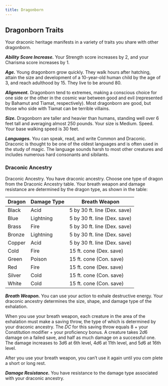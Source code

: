 ```yaml
---
title: Dragonborn
---
```


## Dragonborn Traits

Your draconic heritage manifests in a variety of traits you share with other dragonborn.

**_Ability Score Increase._** Your Strength score increases by 2, and your Charisma score increases by 1.

**_Age._** Young dragonborn grow quickly. They walk hours after hatching, attain the size and development of a 10-year-old human child by the age of 3, and reach adulthood by 15. They live to be around 80.

**_Alignment._** Dragonborn tend to extremes, making a conscious choice for one side or the other in the cosmic war between good and evil (represented by Bahamut and Tiamat, respectively). Most dragonborn are good, but those who side with Tiamat can be terrible villains.

**_Size._** Dragonborn are taller and heavier than humans, standing well over 6 feet tall and averaging almost 250 pounds. Your size is Medium. Speed. Your base walking speed is 30 feet.

**_Languages._** You can speak, read, and write Common and Draconic. Draconic is thought to be one of the oldest languages and is often used in the study of magic. The language sounds harsh to most other creatures and includes numerous hard consonants and sibilants.

### Draconic Ancestry

Draconic Ancestry. You have draconic ancestry. Choose one type of dragon from the Draconic Ancestry table. Your breath weapon and damage resistance are determined by the dragon type, as shown in the table:

| Dragon | Damage Type | Breath Weapon                |
| ------ | ----------- | ---------------------------- |
| Black  | Acid        | 5 by 30 ft. line (Dex. save) |
| Blue   | Lightning   | 5 by 30 ft. line (Dex. save) |
| Brass  | Fire        | 5 by 30 ft. line (Dex. save) |
| Bronze | Lightning   | 5 by 30 ft. line (Dex. save) |
| Copper | Acid        | 5 by 30 ft. line (Dex. save) |
| Cold   | Fire        | 15 ft. cone (Dex. save)      |
| Green  | Poison      | 15 ft. cone (Con. save)      |
| Red    | Fire        | 15 ft. cone (Dex. save)      |
| Silver | Cold        | 15 ft. cone (Con. save)      |
| White  | Cold        | 15 ft. cone (Con. save)      |

**_Breath Weapon._** You can use your action to exhale destructive energy. Your draconic ancestry determines the size, shape, and damage type of the exhalation.

When you use your breath weapon, each creature in the area of the exhalation must make a saving throw, the type of which is determined by your draconic ancestry. The $DC$ for this saving throw equals 8 $+$ your Constitution modifier $+$ your proficiency bonus. A creature takes $2d6$ damage on a failed save, and half as much damage on a successful one. The damage increases to $3d6$ at 6th level, $4d6$ at 11th level, and $5d6$ at 16th level.

After you use your breath weapon, you can’t use it again until you com plete a short or long rest.

**_Damage Resistance._** You have resistance to the damage type associated with your draconic ancestry.
